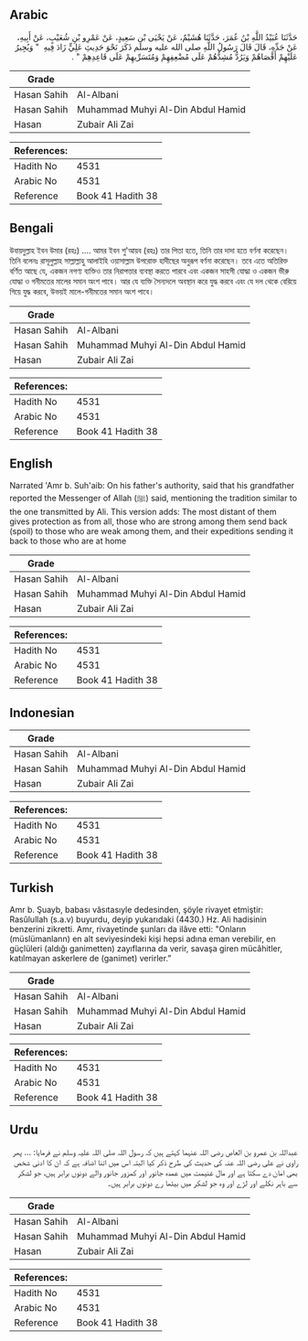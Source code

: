## Arabic


<div dir="rtl" lang="ar" style={{fontSize:'larger',backgroundColor:'#f8f9fa',padding:20}}>
حَدَّثَنَا عُبَيْدُ اللَّهِ بْنُ عُمَرَ، حَدَّثَنَا هُشَيْمٌ، عَنْ يَحْيَى بْنِ سَعِيدٍ، عَنْ عَمْرِو بْنِ شُعَيْبٍ، عَنْ أَبِيهِ، عَنْ جَدِّهِ، قَالَ قَالَ رَسُولُ اللَّهِ صلى الله عليه وسلم ذَكَرَ نَحْوَ حَدِيثِ عَلِيٍّ زَادَ فِيهِ ‏ "‏ وَيُجِيرُ عَلَيْهِمْ أَقْصَاهُمْ وَيَرُدُّ مُشِدُّهُمْ عَلَى مُضْعِفِهِمْ وَمُتَسَرِّيهِمْ عَلَى قَاعِدِهِمْ ‏"‏ ‏.‏
</div>
<div style={{backgroundColor:'#f8f9fa',padding:20, marginBottom: 10}}><table> <thead> <tr> <th>Grade</th> <th></th> </tr> </thead> <tbody> <tr><td>Hasan Sahih</td><td>Al-Albani</td></tr><tr><td>Hasan Sahih</td><td>Muhammad Muhyi Al-Din Abdul Hamid</td></tr><tr><td>Hasan</td><td>Zubair Ali Zai</td></tr></tbody></table><table> <thead> <tr> <th>References:</th> <th></th> </tr> </thead> <tbody><tr><td>Hadith No</td><td>4531</td></tr><tr><td>Arabic No</td><td>4531</td></tr><tr><td>Reference</td><td>Book 41 Hadith 38</td></tr></tbody></table></div>

## Bengali


<div dir="ltr" lang="bn" style={{fontSize:'larger',backgroundColor:'#f8f9fa',padding:20}}>
উবায়দুল্লাহ ইবন উমার (রহঃ) .... আমর ইবন শু'আয়ব (রহঃ) তার পিতা হতে, তিনি তার দাদা হতে বর্ণনা করেছেন। তিনি বলেনঃ রাসূলুল্লাহ সাল্লাল্লাহু আলাইহি ওয়াসাল্লাম উপরোক্ত হাদীছের অনুরূপ বর্ণনা করেছেন। তবে এতে অতিরিক্ত বর্ণিত আছে যে, একজন নগণ্য ব্যক্তিও তার নিরাপত্তার ব্যবস্থা করতে পারবে এবং একজন সাহসী যোদ্ধা ও একজন ভীরু যোদ্ধা ও গনীমতের মালের সমান অংশ পাবে। আর যে ব্যক্তি সৈন্যদলে অবস্থান করে যুদ্ধ করবে এবং যে দল থেকে বেরিয়ে গিয়ে যুদ্ধ করবে, উভয়ই মালে-গনীমতের সমান অংশ পাবে।
</div>
<div style={{backgroundColor:'#f8f9fa',padding:20, marginBottom: 10}}><table> <thead> <tr> <th>Grade</th> <th></th> </tr> </thead> <tbody> <tr><td>Hasan Sahih</td><td>Al-Albani</td></tr><tr><td>Hasan Sahih</td><td>Muhammad Muhyi Al-Din Abdul Hamid</td></tr><tr><td>Hasan</td><td>Zubair Ali Zai</td></tr></tbody></table><table> <thead> <tr> <th>References:</th> <th></th> </tr> </thead> <tbody><tr><td>Hadith No</td><td>4531</td></tr><tr><td>Arabic No</td><td>4531</td></tr><tr><td>Reference</td><td>Book 41 Hadith 38</td></tr></tbody></table></div>

## English


<div dir="ltr" lang="en" style={{fontSize:'larger',backgroundColor:'#f8f9fa',padding:20}}>
Narrated 'Amr b. Suh'aib: On his father's authority, said that his grandfather reported the Messenger of Allah (ﷺ) said, mentioning the tradition similar to the one transmitted by Ali. This version adds: The most distant of them gives protection as from all, those who are strong among them send back (spoil) to those who are weak among them, and their expeditions sending it back to those who are at home
</div>
<div style={{backgroundColor:'#f8f9fa',padding:20, marginBottom: 10}}><table> <thead> <tr> <th>Grade</th> <th></th> </tr> </thead> <tbody> <tr><td>Hasan Sahih</td><td>Al-Albani</td></tr><tr><td>Hasan Sahih</td><td>Muhammad Muhyi Al-Din Abdul Hamid</td></tr><tr><td>Hasan</td><td>Zubair Ali Zai</td></tr></tbody></table><table> <thead> <tr> <th>References:</th> <th></th> </tr> </thead> <tbody><tr><td>Hadith No</td><td>4531</td></tr><tr><td>Arabic No</td><td>4531</td></tr><tr><td>Reference</td><td>Book 41 Hadith 38</td></tr></tbody></table></div>

## Indonesian


<div dir="ltr" lang="id" style={{fontSize:'larger',backgroundColor:'#f8f9fa',padding:20}}>

</div>
<div style={{backgroundColor:'#f8f9fa',padding:20, marginBottom: 10}}><table> <thead> <tr> <th>Grade</th> <th></th> </tr> </thead> <tbody> <tr><td>Hasan Sahih</td><td>Al-Albani</td></tr><tr><td>Hasan Sahih</td><td>Muhammad Muhyi Al-Din Abdul Hamid</td></tr><tr><td>Hasan</td><td>Zubair Ali Zai</td></tr></tbody></table><table> <thead> <tr> <th>References:</th> <th></th> </tr> </thead> <tbody><tr><td>Hadith No</td><td>4531</td></tr><tr><td>Arabic No</td><td>4531</td></tr><tr><td>Reference</td><td>Book 41 Hadith 38</td></tr></tbody></table></div>

## Turkish


<div dir="ltr" lang="tr" style={{fontSize:'larger',backgroundColor:'#f8f9fa',padding:20}}>
Amr b. Şuayb, babası vâsıtasıyle dedesinden, şöyle rivayet etmiştir: Rasûlullah (s.a.v) buyurdu, deyip yukarıdaki (4430.) Hz. Ali hadisinin benzerini zikretti. Amr, rivayetinde şunları da ilâve etti: "Onların (müslümanlann) en alt seviyesindeki kişi hepsi adına eman verebilir, en güçlüleri (aldığı ganimetten) zayıflarına da verir, savaşa giren mücâhitler, katılmayan askerlere de (ganimet) verirler.”
</div>
<div style={{backgroundColor:'#f8f9fa',padding:20, marginBottom: 10}}><table> <thead> <tr> <th>Grade</th> <th></th> </tr> </thead> <tbody> <tr><td>Hasan Sahih</td><td>Al-Albani</td></tr><tr><td>Hasan Sahih</td><td>Muhammad Muhyi Al-Din Abdul Hamid</td></tr><tr><td>Hasan</td><td>Zubair Ali Zai</td></tr></tbody></table><table> <thead> <tr> <th>References:</th> <th></th> </tr> </thead> <tbody><tr><td>Hadith No</td><td>4531</td></tr><tr><td>Arabic No</td><td>4531</td></tr><tr><td>Reference</td><td>Book 41 Hadith 38</td></tr></tbody></table></div>

## Urdu


<div dir="rtl" lang="ur" style={{fontSize:'larger',backgroundColor:'#f8f9fa',padding:20}}>
عبداللہ بن عمرو بن العاص رضی اللہ عنہما کہتے ہیں کہ رسول اللہ صلی اللہ علیہ وسلم نے فرمایا: … پھر راوی نے علی رضی اللہ عنہ کی حدیث کی طرح ذکر کیا البتہ اس میں اتنا اضافہ ہے کہ ان کا ادنی شخص بھی امان دے سکتا ہے اور مال غنیمت میں عمدہ جانور اور کمزور جانور والے دونوں برابر ہیں، جو لشکر سے باہر نکلے اور لڑے اور وہ جو لشکر میں بیٹھا رے دونوں برابر ہیں۔
</div>
<div style={{backgroundColor:'#f8f9fa',padding:20, marginBottom: 10}}><table> <thead> <tr> <th>Grade</th> <th></th> </tr> </thead> <tbody> <tr><td>Hasan Sahih</td><td>Al-Albani</td></tr><tr><td>Hasan Sahih</td><td>Muhammad Muhyi Al-Din Abdul Hamid</td></tr><tr><td>Hasan</td><td>Zubair Ali Zai</td></tr></tbody></table><table> <thead> <tr> <th>References:</th> <th></th> </tr> </thead> <tbody><tr><td>Hadith No</td><td>4531</td></tr><tr><td>Arabic No</td><td>4531</td></tr><tr><td>Reference</td><td>Book 41 Hadith 38</td></tr></tbody></table></div>